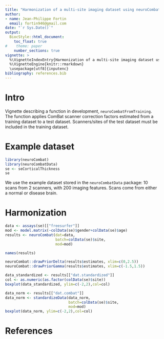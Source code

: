 ```yaml
---
title: "Harmonization of a multi-site imaging dataset using neuroCombat"
author: 
- name: Jean-Philippe Fortin
  email: fortin946@gmail.com
date: "`r Sys.Date()`"
output: 
  BiocStyle::html_document:
    toc_float: true
#    theme: paper
    number_sections: true
vignette: >
  %\VignetteIndexEntry{Harmonization of a multi-site imaging dataset using neuroCombat}
  %\VignetteEngine{knitr::rmarkdown}
  \usepackage[utf8]{inputenc}
bibliography: references.bib
---
```



# Intro

Vignette describing a function in development, ```neuroCombatFromTraining```.  The function applies ComBat scanner correction factors estimated from a training dataset to a test dataset. Scanners/sites of the test dataset must be included in the training dataset. 

# Example dataset


```r
library(neuroCombat)
library(neuroCombatData)
se <- seCorticalThickness
se
```

We use the example dataset stored in the ```neuroCombatData``` package: 10 scans from 2 scanners, with 200 imaging features. Scans come from either a normal or disease brain.  


# Harmonization

```r
data <- assays(se)[["freesurfer"]]
mod <- model.matrix(~colData(se)$gender+colData(se)$age)
results <- neuroCombat(dat=data,
                       batch=colData(se)$site,
                       mod=mod)
```

```r
names(results)
```

```r
neuroCombat::drawPriorDelta(results$estimates, xlim=c(0,2.5))
neuroCombat::drawPriorGamma(results$estimates, xlim=c(-1.5,1.5))
```



  

```r
data_standardized <- results[["dat.standardized"]]
col <- as.numeric(as.factor(colData(se)$site))
boxplot(data_standardized, ylim=c(-2,2),col=col)
```


```r
data_norm <- results[["dat.combat"]]
data_norm <- standardizeData(data_norm,
                             batch=colData(se)$site,
                             mod=mod)
boxplot(data_norm, ylim=c(-2,2),col=col)
```




# References

